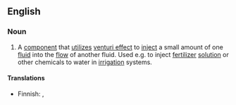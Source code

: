 ==English==

===Noun===
{{en-noun}}

# A [[component]] that [[utilizes]] [[venturi effect]] to [[inject]] a small amount of one [[fluid]] into the [[flow]] of another fluid. Used e.g. to inject [[fertilizer]] [[solution]] or other chemicals to water in [[irrigation]] systems.

====Translations====
{{trans-top|component}}
* Finnish: {{t|fi|venturi}}, {{t|fi|venturi-[[suutin]]}}
{{trans-mid}}
{{trans-bottom}}
